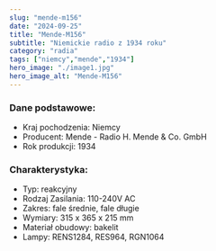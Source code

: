 ```yaml
---
slug: "mende-m156"
date: "2024-09-25"
title: "Mende-M156"
subtitle: "Niemickie radio z 1934 roku"
category: "radia"
tags: ["niemcy","mende","1934"]
hero_image: "./image1.jpg"
hero_image_alt: "Mende-M156"
---
```


### Dane podstawowe:

- Kraj pochodzenia: Niemcy
- Producent: Mende - Radio H. Mende & Co. GmbH
- Rok produkcji: 1934

### Charakterystyka:

- Typ: reakcyjny
- Rodzaj Zasilania: 110-240V AC
- Zakres: fale średnie, fale długie
- Wymiary: 315 x 365 x 215 mm
- Materiał obudowy: bakelit
- Lampy: RENS1284, RES964, RGN1064
